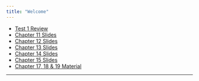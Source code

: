 ```yaml
---
title: "Welcome"
---
```




* [Test 1 Review](./Slides/ReviewTest1.html)
* [Chapter 11 Slides](./Slides/Chapter11.html) 
* [Chapter 12 Slides](./Slides/Chapter12.html)
* [Chapter 13 Slides](./Slides/Chapter13.html)
* [Chapter 14 Slides](./Slides/Chapter14a.html)
* [Chapter 15 Slides](./Slides/Chapter15a.html)
* [Chapter 17, 18 & 19 Material](https://rstudio.cloud/project/235893)



* * *